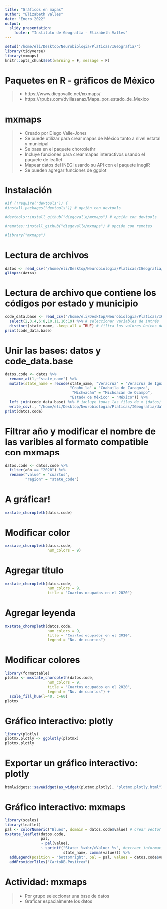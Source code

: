 ```yaml
---
title: "Gráficos en mapas"
author: "Elizabeth Valles"
date: "Enero 2022"
output:
  slidy_presentation:
    footer: "Instituto de Geografía - Elizabeth Valles"
---
```


```r
setwd("/home/eli/Desktop/Neurobiologia/Platicas/IGeografia/")
library(tidyverse)
library(mxmaps)
knitr::opts_chunk$set(warning = F, message = F)
```

# Paquetes en R - gráficos de México 
>- https://www.diegovalle.net/mxmaps/
>- https://rpubs.com/dvillasanao/Mapa_por_estado_de_Mexico

# mxmaps
>- Creado por Diego Valle-Jones
>- Se puede utilizar para crear mapas de México tanto a nivel estatal y municipal 
>- Se basa en el paquete choroplethr
>- Incluye funciones para crear mapas interactivos usando el paquete de leaflet
>- Mapear datos del INEGI usando su API con el paquete inegiR 
>- Se pueden agregar funciones de ggplot 

# Instalación
```r
#if (!require("devtools")) {
#install.packages("devtools")} # opción con devtools

#devtools::install_github("diegovalle/mxmaps") # opción con devtools

#remotes::install_github("diegovalle/mxmaps") # opción con remotes

#library("mxmaps")
```

# Lectura de archivos
```r
datos <- read_csv("/home/eli/Desktop/Neurobiologia/Platicas/IGeografia/data/datos_curados.dplyr.csv") 
glimpse(datos)
```

# Lectura de archivo que contiene los códigos por estado y municipio
```r
code_data.base <- read_csv("/home/eli/Desktop/Neurobiologia/Platicas/IGeografia/data/Catalogo Unico de Claves de Areas Geoestadisticas Estatales, Municipales y Localidades.csv") %>% 
  select(2,3,4,6:8,10,11,16:19) %>% # seleccionar variables de intrés
  distinct(state_name, .keep_all = TRUE) # filtra los valores únicos de state_name, manteniendo todas las variables 
print(code_data.base)
```

# Unir las bases: datos y code_data.base
```r
datos.code <- datos %>% 
  rename_at(1,~"state_name") %>% 
  mutate(state_name = recode(state_name, "Veracruz" = "Veracruz de Ignacio de la Llave",
                             "Coahuila" = "Coahuila de Zaragoza",
                              "Michoacán" = "Michoacán de Ocampo",
                             "Estado de México" = "México")) %>% 
  left_join(code_data.base) %>% # incluye todas las filas de x (datos)
  write_csv(., "/home/eli/Desktop/Neurobiologia/Platicas/IGeografia/data/datos.code.csv") 
print(datos.code)
```

# Filtrar año y modificar el nombre de las varibles al formato compatible con mxmaps
```r
datos.code <- datos.code %>% 
  filter(año == "2020") %>% 
  rename("value" = "cuartos",
         "region" = "state_code")
```

# A gráficar!
```r
mxstate_choropleth(datos.code)
```

# Modificar color
```r
mxstate_choropleth(datos.code,
                   num_colors = 9)
```

# Agregar título 
```r
mxstate_choropleth(datos.code,
                   num_colors = 9,
                   title = "Cuartos ocupados en el 2020")
```

# Agregar leyenda 
```r
mxstate_choropleth(datos.code,
                   num_colors = 9,
                   title = "Cuartos ocupados en el 2020",
                   legend = "No. de cuartos")
```

# Modificar colores 
```r
library(formattable)
plotmx <- mxstate_choropleth(datos.code,
                   num_colors = 9,
                   title = "Cuartos ocupados en el 2020",
                   legend = "No. de cuartos") +
  scale_fill_hue(l=40, c=60) 
plotmx
```

# Gráfico interactivo: plotly
```r
library(plotly)
plotmx.plotly <- ggplotly(plotmx)
plotmx.plotly

```

# Exportar un gráfico interactivo: plotly
```r
htmlwidgets::saveWidget(as_widget(plotmx.plotly), "plotmx.plotly.html")
```

# Gráfico interactivo: mxmaps
```r
library(scales)
library(leaflet)
pal <- colorNumeric("Blues", domain = datos.code$value) # crear vector de colors
mxstate_leaflet(datos.code,
                pal,
                ~ pal(value),
                ~ sprintf("State: %s<br/>Value: %s", #extraer información de la base para imprimir los nombres a presentar en el mapa
                          state_name, comma(value))) %>%
  addLegend(position = "bottomright", pal = pal, values = datos.code$value) %>% 
  addProviderTiles("CartoDB.Positron")
```

# Actividad: mxmaps
>- Por grupo seleccionar una base de datos
>- Graficar espacialmente los datos
